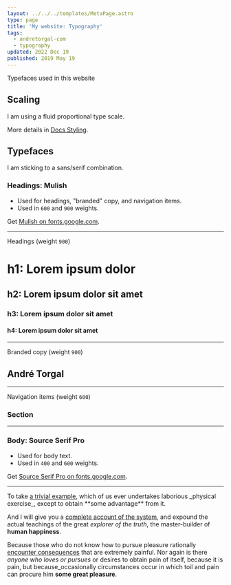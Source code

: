 ```yaml
---
layout: ../../../templates/MetaPage.astro
type: page
title: 'My website: Typography'
tags:
  - andretorgal-com
  - typography
updated: 2022 Dec 19
published: 2019 May 19
---
```


<Abstract>

Typefaces used in this website

</Abstract>

## Scaling

I am using a fluid proportional type scale.

More details in [Docs Styling](/meta/docs/styling).

## Typefaces

I am sticking to a sans/serif combination.

### Headings: Mulish

- Used for headings, "branded" copy, and navigation items.
- Used in `600` and `900` weights.

Get [Mulish on fonts.google.com](https://fonts.google.com/specimen/Mulish).

---

Headings (weight `900`)

<h1>h1: Lorem ipsum dolor</h1>
<h2>h2: Lorem ipsum dolor sit amet</h2>
<h3>h3: Lorem ipsum dolor sit amet</h3>
<h4>h4: Lorem ipsum dolor sit amet</h4>

---

Branded copy (weight `900`)

<h2>André Torgal</h2>

---

Navigation items (weight `600`)

<h3 style={{ fontWeight: 600, textDecoration: 'underline' }}>
  <a>Section</a>
</h3>

---

### Body: Source Serif Pro

- Used for body text.
- Used in `400` and `600` weights.

Get [Source Serif Pro on fonts.google.com](https://fonts.google.com/specimen/Source+Serif+Pro).

---

<div className="large">
  To take <a href="/meta">a trivial example</a>, which of us ever undertakes laborious _physical
  exercise_, except to obtain **some advantage** from it.
</div>

And I will give you a <a href="/meta">complete account of the system</a>, and expound the actual teachings of the great _explorer of the truth_, the master-builder of **human happiness**.

Because those who do not know how to pursue pleasure rationally <a href="/meta">encounter consequences</a> that are extremely painful. Nor again is there _anyone who loves or pursues_ or desires to obtain pain of itself, because it is pain, but because_occasionally circumstances occur in which toil and pain can procure him **some great pleasure**.
